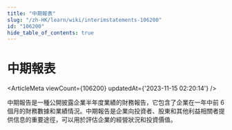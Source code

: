 ```yaml
---
title: "中期報表"
slug: "/zh-HK/learn/wiki/interimstatements-106200"
id: "106200"
hide_table_of_contents: true
---
```



<Breadcrumbs current="中期報表" />

# 中期報表

<ArticleMeta viewCount={106200} updatedAt={'2023-11-15 02:20:14'} />
<div className='border-solid border-b border-t-0 my-4 border-[var(--ifm-color-gray-300)]' />

中期報告是一種公開披露企業半年度業績的財務報告，它包含了企業在一年中前 6 個月的財務數據和業績情況。中期報告是企業向投資者、股東和其他利益相關者提供信息的重要途徑，可以用於評估企業的經營狀況和投資價值。
